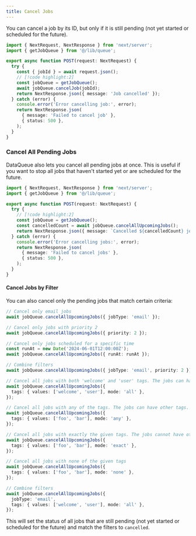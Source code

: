 ```yaml
---
title: Cancel Jobs
---
```


You can cancel a job by its ID, but only if it is still pending (not yet started or scheduled for the future).

```typescript title="@/app/api/cancel-job/route.ts"
import { NextRequest, NextResponse } from 'next/server';
import { getJobQueue } from '@/lib/queue';

export async function POST(request: NextRequest) {
  try {
    const { jobId } = await request.json();
    // [!code highlight:2]
    const jobQueue = getJobQueue();
    await jobQueue.cancelJob(jobId);
    return NextResponse.json({ message: 'Job cancelled' });
  } catch (error) {
    console.error('Error cancelling job:', error);
    return NextResponse.json(
      { message: 'Failed to cancel job' },
      { status: 500 },
    );
  }
}
```

### Cancel All Pending Jobs

DataQueue also lets you cancel all pending jobs at once. This is useful if you want to stop all jobs that haven't started yet or are scheduled for the future.

```typescript title="@/app/api/cancel-all-jobs/route.ts"
import { NextRequest, NextResponse } from 'next/server';
import { getJobQueue } from '@/lib/queue';

export async function POST(request: NextRequest) {
  try {
    // [!code highlight:2]
    const jobQueue = getJobQueue();
    const cancelledCount = await jobQueue.cancelAllUpcomingJobs();
    return NextResponse.json({ message: `Cancelled ${cancelledCount} jobs` });
  } catch (error) {
    console.error('Error cancelling jobs:', error);
    return NextResponse.json(
      { message: 'Failed to cancel jobs' },
      { status: 500 },
    );
  }
}
```

#### Cancel Jobs by Filter

You can also cancel only the pending jobs that match certain criteria:

```typescript
// Cancel only email jobs
await jobQueue.cancelAllUpcomingJobs({ jobType: 'email' });

// Cancel only jobs with priority 2
await jobQueue.cancelAllUpcomingJobs({ priority: 2 });

// Cancel only jobs scheduled for a specific time
const runAt = new Date('2024-06-01T12:00:00Z');
await jobQueue.cancelAllUpcomingJobs({ runAt: runAt });

// Combine filters
await jobQueue.cancelAllUpcomingJobs({ jobType: 'email', priority: 2 });

// Cancel all jobs with both 'welcome' and 'user' tags. The jobs can have other tags.
await jobQueue.cancelAllUpcomingJobs({
  tags: { values: ['welcome', 'user'], mode: 'all' },
});

// Cancel all jobs with any of the tags. The jobs can have other tags.
await jobQueue.cancelAllUpcomingJobs({
  tags: { values: ['foo', 'bar'], mode: 'any' },
});

// Cancel all jobs with exactly the given tags. The jobs cannot have other tags.
await jobQueue.cancelAllUpcomingJobs({
  tags: { values: ['foo', 'bar'], mode: 'exact' },
});

// Cancel all jobs with none of the given tags
await jobQueue.cancelAllUpcomingJobs({
  tags: { values: ['foo', 'bar'], mode: 'none' },
});

// Combine filters
await jobQueue.cancelAllUpcomingJobs({
  jobType: 'email',
  tags: { values: ['welcome', 'user'], mode: 'all' },
});
```

This will set the status of all jobs that are still pending (not yet started or scheduled for the future) and match the filters to `cancelled`.
